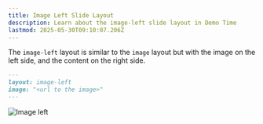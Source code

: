 ```yaml
---
title: Image Left Slide Layout
description: Learn about the image-left slide layout in Demo Time
lastmod: 2025-05-30T09:10:07.206Z
---
```




The `image-left` layout is similar to the `image` layout but with the image on the left side, and the content on the right side.

```md
---
layout: image-left
image: "<url to the image>"
---
```

<Image class="mx-auto" src={imageLeftImg} alt="Image left" />
